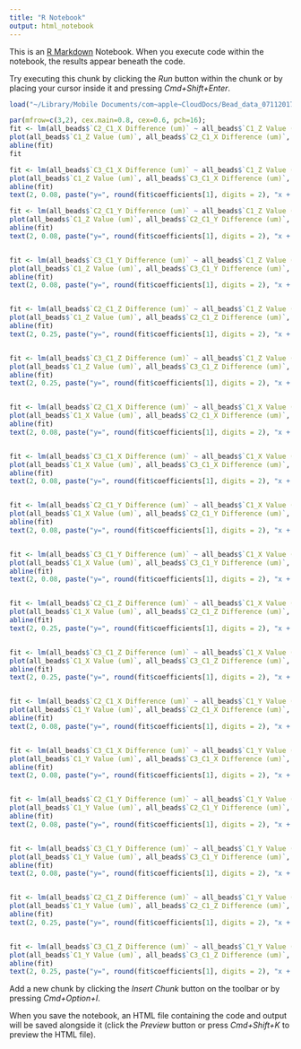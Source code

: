 ```yaml
---
title: "R Notebook"
output: html_notebook
---
```


This is an [R Markdown](http://rmarkdown.rstudio.com) Notebook. When you execute code within the notebook, the results appear beneath the code. 

Try executing this chunk by clicking the *Run* button within the chunk or by placing your cursor inside it and pressing *Cmd+Shift+Enter*. 

```r
load("~/Library/Mobile Documents/com~apple~CloudDocs/Bead_data_07112017.Rdata")
```


```r
par(mfrow=c(3,2), cex.main=0.8, cex=0.6, pch=16);
fit <- lm(all_beads$`C2_C1_X Difference (um)` ~ all_beads$`C1_Z Value (um)`)
plot(all_beads$`C1_Z Value (um)`, all_beads$`C2_C1_X Difference (um)`, ylim=c(-0.1, 0.1), xlab="Z Position", ylab="C2C1X Shift")
abline(fit)
fit

fit <- lm(all_beads$`C3_C1_X Difference (um)` ~ all_beads$`C1_Z Value (um)`)
plot(all_beads$`C1_Z Value (um)`, all_beads$`C3_C1_X Difference (um)`, ylim=c(-0.1, 0.1), xlab="Z Position", ylab="C3C1X Shift")
abline(fit)
text(2, 0.08, paste("y=", round(fit$coefficients[1], digits = 2), "x + ", round(fit$coefficients[2]), digits=2))

fit <- lm(all_beads$`C2_C1_Y Difference (um)` ~ all_beads$`C1_Z Value (um)`)
plot(all_beads$`C1_Z Value (um)`, all_beads$`C2_C1_Y Difference (um)`, ylim=c(-0.1, 0.1), xlab="Z Position", ylab="C2C1Y Shift")
abline(fit)
text(2, 0.08, paste("y=", round(fit$coefficients[1], digits = 2), "x + ", round(fit$coefficients[2]), digits=2))


fit <- lm(all_beads$`C3_C1_Y Difference (um)` ~ all_beads$`C1_Z Value (um)`)
plot(all_beads$`C1_Z Value (um)`, all_beads$`C3_C1_Y Difference (um)`, ylim=c(-0.1, 0.1), xlab="Z Position", ylab="C3C1Y Shift")
abline(fit)
text(2, 0.08, paste("y=", round(fit$coefficients[1], digits = 2), "x + ", round(fit$coefficients[2]), digits=2))


fit <- lm(all_beads$`C2_C1_Z Difference (um)` ~ all_beads$`C1_Z Value (um)`)
plot(all_beads$`C1_Z Value (um)`, all_beads$`C2_C1_Z Difference (um)`, ylim=c(-0.3, 0.3), xlab="Z Position", ylab="C2C1Z Shift")
abline(fit)
text(2, 0.25, paste("y=", round(fit$coefficients[1], digits = 2), "x + ", round(fit$coefficients[2]), digits=2))


fit <- lm(all_beads$`C3_C1_Z Difference (um)` ~ all_beads$`C1_Z Value (um)`)
plot(all_beads$`C1_Z Value (um)`, all_beads$`C3_C1_Z Difference (um)`, ylim=c(-0.3, 0.3), xlab="Z Position", ylab="C3C1Z Shift")
abline(fit)
text(2, 0.25, paste("y=", round(fit$coefficients[1], digits = 2), "x + ", round(fit$coefficients[2]), digits=2))


fit <- lm(all_beads$`C2_C1_X Difference (um)` ~ all_beads$`C1_X Value (um)`)
plot(all_beads$`C1_X Value (um)`, all_beads$`C2_C1_X Difference (um)`, ylim=c(-0.1, 0.1), xlab="X Position", ylab="C2C1X Shift")
abline(fit)
text(2, 0.08, paste("y=", round(fit$coefficients[1], digits = 2), "x + ", round(fit$coefficients[2]), digits=2))


fit <- lm(all_beads$`C3_C1_X Difference (um)` ~ all_beads$`C1_X Value (um)`)
plot(all_beads$`C1_X Value (um)`, all_beads$`C3_C1_X Difference (um)`, ylim=c(-0.1, 0.1), xlab="X Position", ylab="C3C1X Shift")
abline(fit)
text(2, 0.08, paste("y=", round(fit$coefficients[1], digits = 2), "x + ", round(fit$coefficients[2]), digits=2))


fit <- lm(all_beads$`C2_C1_Y Difference (um)` ~ all_beads$`C1_X Value (um)`)
plot(all_beads$`C1_X Value (um)`, all_beads$`C2_C1_Y Difference (um)`, ylim=c(-0.1, 0.1), xlab="X Position", ylab="C2C1Y Shift")
abline(fit)
text(2, 0.08, paste("y=", round(fit$coefficients[1], digits = 2), "x + ", round(fit$coefficients[2]), digits=2))


fit <- lm(all_beads$`C3_C1_Y Difference (um)` ~ all_beads$`C1_X Value (um)`)
plot(all_beads$`C1_X Value (um)`, all_beads$`C3_C1_Y Difference (um)`, ylim=c(-0.1, 0.1), xlab="X Position", ylab="C3C1Y Shift")
abline(fit)
text(2, 0.08, paste("y=", round(fit$coefficients[1], digits = 2), "x + ", round(fit$coefficients[2]), digits=2))


fit <- lm(all_beads$`C2_C1_Z Difference (um)` ~ all_beads$`C1_X Value (um)`)
plot(all_beads$`C1_X Value (um)`, all_beads$`C2_C1_Z Difference (um)`, ylim=c(-0.3, 0.3), xlab="X Position", ylab="C2C1Z Shift")
abline(fit)
text(2, 0.25, paste("y=", round(fit$coefficients[1], digits = 2), "x + ", round(fit$coefficients[2]), digits=2))


fit <- lm(all_beads$`C3_C1_Z Difference (um)` ~ all_beads$`C1_X Value (um)`)
plot(all_beads$`C1_X Value (um)`, all_beads$`C3_C1_Z Difference (um)`, ylim=c(-0.3, 0.3), xlab="X Position", ylab="C3C1Z Shift")
abline(fit)
text(2, 0.25, paste("y=", round(fit$coefficients[1], digits = 2), "x + ", round(fit$coefficients[2]), digits=2))


fit <- lm(all_beads$`C2_C1_X Difference (um)` ~ all_beads$`C1_Y Value (um)`)
plot(all_beads$`C1_Y Value (um)`, all_beads$`C2_C1_X Difference (um)`, ylim=c(-0.1, 0.1), xlab="Y Position", ylab="C2C1X Shift")
abline(fit)
text(2, 0.08, paste("y=", round(fit$coefficients[1], digits = 2), "x + ", round(fit$coefficients[2]), digits=2))


fit <- lm(all_beads$`C3_C1_X Difference (um)` ~ all_beads$`C1_Y Value (um)`)
plot(all_beads$`C1_Y Value (um)`, all_beads$`C3_C1_X Difference (um)`, ylim=c(-0.1, 0.1), xlab="Y Position", ylab="C3C1X Shift")
abline(fit)
text(2, 0.08, paste("y=", round(fit$coefficients[1], digits = 2), "x + ", round(fit$coefficients[2]), digits=2))


fit <- lm(all_beads$`C2_C1_Y Difference (um)` ~ all_beads$`C1_Y Value (um)`)
plot(all_beads$`C1_Y Value (um)`, all_beads$`C2_C1_Y Difference (um)`, ylim=c(-0.1, 0.1), xlab="Y Position", ylab="C2C1Y Shift")
abline(fit)
text(2, 0.08, paste("y=", round(fit$coefficients[1], digits = 2), "x + ", round(fit$coefficients[2]), digits=2))


fit <- lm(all_beads$`C3_C1_Y Difference (um)` ~ all_beads$`C1_Y Value (um)`)
plot(all_beads$`C1_Y Value (um)`, all_beads$`C3_C1_Y Difference (um)`, ylim=c(-0.1, 0.1), xlab="Y Position", ylab="C3C1Y Shift")
abline(fit)
text(2, 0.08, paste("y=", round(fit$coefficients[1], digits = 2), "x + ", round(fit$coefficients[2]), digits=2))


fit <- lm(all_beads$`C2_C1_Z Difference (um)` ~ all_beads$`C1_Y Value (um)`)
plot(all_beads$`C1_Y Value (um)`, all_beads$`C2_C1_Z Difference (um)`, ylim=c(-0.3, 0.3), xlab="Y Position", ylab="C2C1Z Shift")
abline(fit)
text(2, 0.25, paste("y=", round(fit$coefficients[1], digits = 2), "x + ", round(fit$coefficients[2]), digits=2))


fit <- lm(all_beads$`C3_C1_Z Difference (um)` ~ all_beads$`C1_Y Value (um)`)
plot(all_beads$`C1_Y Value (um)`, all_beads$`C3_C1_Z Difference (um)`, ylim=c(-0.3, 0.3), xlab="Y Position", ylab="C3C1Z Shift");
abline(fit)
text(2, 0.25, paste("y=", round(fit$coefficients[1], digits = 2), "x + ", round(fit$coefficients[2]), digits=2))


```

Add a new chunk by clicking the *Insert Chunk* button on the toolbar or by pressing *Cmd+Option+I*.

When you save the notebook, an HTML file containing the code and output will be saved alongside it (click the *Preview* button or press *Cmd+Shift+K* to preview the HTML file).
